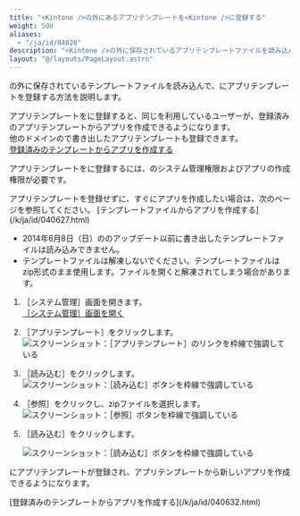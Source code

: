 ```yaml
---
title: "<Kintone />の外にあるアプリテンプレートを<Kintone />に登録する"
weight: 500
aliases:
  - "/ja/id/04020"
description: "<Kintone />の外に保存されているアプリテンプレートファイルを読み込んで、<Kintone />内に登録する方法を説明しています。"
layout: "@/layouts/PageLayout.astro"
---
```




<Kintone />の外に保存されているテンプレートファイルを読み込んで、<Kintone />にアプリテンプレートを登録する方法を説明します。  

アプリテンプレートを<Kintone />に登録すると、同じ<Kintone />を利用しているユーザーが、登録済みのアプリテンプレートからアプリを作成できるようになります。  
他のドメインの<Kintone />で書き出したアプリテンプレートも登録できます。  
[登録済みのテンプレートからアプリを作成する](/k/ja/id/040632.html)

アプリテンプレートを<Kintone />に登録するには、<Kintone />のシステム管理権限およびアプリの作成権限が必要です。

<Hint>
アプリテンプレートを登録せずに、すぐにアプリを作成したい場合は、次のページを参照してください。  
[テンプレートファイルからアプリを作成する](/k/ja/id/040627.html)

</Hint>

<Note>

* 2014年6月8日（日）の<Kintone />のアップデート以前に書き出したテンプレートファイルは読み込みできません。
* テンプレートファイルは解凍しないでください。テンプレートファイルはzip形式のまま使用します。ファイルを開くと解凍されてしまう場合があります。

</Note>

1. <Wovn>［<Kintone />システム管理］</Wovn>画面を開きます。<Wovn></Wovn>  
  [［<Kintone />システム管理］画面を開く](/k/ja/id/04046.html)

1. <Wovn>［アプリテンプレート］</Wovn>をクリックします。<Wovn></Wovn>  
   <Img src="/k/kintone/img-ja/import_template_01.png" alt="スクリーンショット：［アプリテンプレート］のリンクを枠線で強調している" />

1. <Wovn>［読み込む］</Wovn>をクリックします。<Wovn></Wovn>  
   <Img src="/k/kintone/img-ja/import_template_02.png" alt="スクリーンショット：［読み込む］ボタンを枠線で強調している" />

1. <Wovn>［参照］</Wovn>をクリックし、zipファイルを選択します。<Wovn></Wovn>  
   <Img src="/k/kintone/img-ja/import_template_03.png" alt="スクリーンショット：［参照］ボタンを枠線で強調している" />

1. <Wovn>［読み込む］</Wovn>をクリックします。<Wovn></Wovn>  

   <Img src="/k/kintone/img-ja/import_template_04.png" alt="スクリーンショット：［読み込む］ボタンを枠線で強調している" />
  <Kintone />にアプリテンプレートが登録され、アプリテンプレートから新しいアプリを作成できるようになります。

<Reference>
[登録済みのテンプレートからアプリを作成する](/k/ja/id/040632.html)

</Reference>
